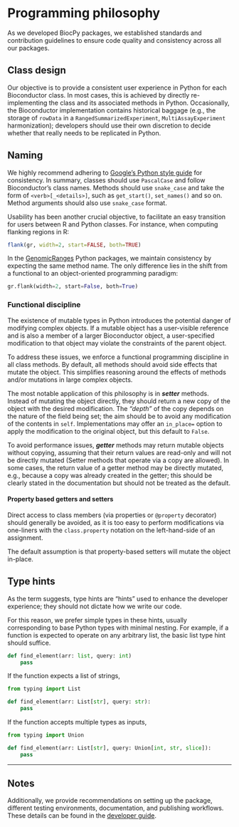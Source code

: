 # Programming philosophy {.unnumbered}

As we developed BiocPy packages, we established standards and contribution
guidelines to ensure code quality and consistency across all our packages.

## Class design

Our objective is to provide a consistent user experience in Python for each Bioconductor class.
In most cases, this is achieved by directly re-implementing the class and its 
associated methods in Python. 
Occasionally, the Bioconductor implementation contains historical baggage 
(e.g., the storage of `rowData` in a `RangedSummarizedExperiment`, 
`MultiAssayExperiment` harmonization); developers should use their own discretion 
to decide whether that really needs to be replicated in Python.

## Naming

We highly recommend adhering to 
[Google's Python style guide](https://google.github.io/styleguide/pyguide.html) 
for consistency. 
In summary, classes should use `PascalCase` and follow Bioconductor's 
class names.
Methods should use `snake_case` and take the form of `<verb>[_<details>]`, such as 
`get_start()`, `set_names()` and so on. 
Method arguments should also use `snake_case` format.

Usability has been another crucial objective, to facilitate an easy 
transition for users between R and Python classes. 
For instance, when computing flanking regions in R:

```r
flank(gr, width=2, start=FALSE, both=TRUE)
```

In the [GenomicRanges](https://github.com/BiocPy/GenomicRanges) Python packages, we maintain consistency by expecting the same method name. 
The only difference lies in the shift from a functional to an object-oriented 
programming paradigm:

```python
gr.flank(width=2, start=False, both=True)
```

### Functional discipline {#sec-functional}

The existence of mutable types in Python introduces the potential danger of 
modifying complex objects. 
If a mutable object has a user-visible reference and is also a member of a 
larger Bioconductor object, a user-specified modification to that object may 
violate the constraints of the parent object.

To address these issues, we enforce a functional programming discipline in all 
class methods. 
By default, all methods should avoid side effects that mutate the object. 
This simplifies reasoning around the effects of methods and/or mutations in large 
complex objects.

The most notable application of this philosophy is in ***setter*** methods. 
Instead of mutating the object directly, they should return a new copy of the object
with the desired modification. 
The *"depth"* of the copy depends on the nature of the field being set; the aim 
should be to avoid any modification of the contents in `self`. 
Implementations may offer an `in_place=` option to apply the modification to the 
original object, but this default to `False`.

To avoid performance issues, ***getter*** methods may return mutable objects 
without copying, assuming that their return values are read-only and will not be 
directly mutated (Setter methods that operate via a copy are allowed). 
In some cases, the return value of a getter method may be directly mutated, 
e.g., because a copy was already created in the getter; this should be clearly 
stated in the documentation but should not be treated as the default.

#### Property based getters and setters

Direct access to class members (via properties or `@property` decorator) should 
generally be avoided, as it is too easy to perform modifications via one-liners 
with the `class.property` notation on the left-hand-side of an assignment.

The default assumption is that property-based setters will mutate the object in-place.

## Type hints

As the term suggests, type hints are "hints" used to enhance the developer 
experience; they should not dictate how we write our code. 

For this reason, we prefer simple types in these hints, usually corresponding to 
base Python types with minimal nesting. 
For example, if a function is expected to operate on any arbitrary list, the 
basic list type hint should suffice.

```python
def find_element(arr: list, query: int)
    pass
```

If the function expects a list of strings,

```python
from typing import List

def find_element(arr: List[str], query: str):
    pass
```

If the function accepts multiple types as inputs,

```python
from typing import Union

def find_element(arr: List[str], query: Union[int, str, slice]):
    pass
```

-----
## Notes
Additionally, we provide recommendations on setting up the package, different 
testing environments, documentation, and publishing workflows. 
These details can be found in the [developer guide](https://github.com/BiocPy/developer_guide).